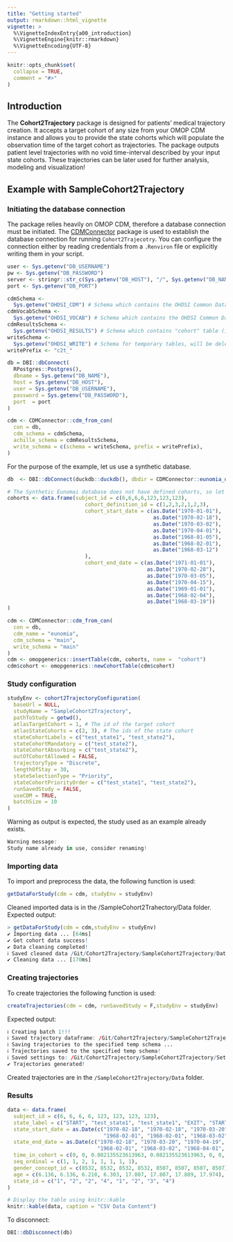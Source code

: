```yaml
---
title: "Getting started"
output: rmarkdown::html_vignette
vignette: >
  %\VignetteIndexEntry{a00_introduction}
  %\VignetteEngine{knitr::rmarkdown}
  %\VignetteEncoding{UTF-8}
---
```


```r
knitr::opts_chunk$set(
  collapse = TRUE,
  comment = "#>"
)
```

## Introduction

The **Cohort2Trajectory** package is designed for patients' medical trajectory creation. It accepts a target cohort of any size from your OMOP CDM instance and allows you to provide the state cohorts which will populate the observation time of the target cohort as trajectories. The package outputs patient level trajectories with no void time-interval described by your input state cohorts. These trajectories can be later used for further analysis, modeling and visualization!

## Example with SampleCohort2Trajectory 

### Initiating the database connection

The package relies heavily on OMOP CDM, therefore a database connection must be initiated. The [CDMConnector](https://cran.r-project.org/web/packages/CDMConnector/index.html) package is used to establish the database connection for running `Cohort2Trajecotry`. You can configure the connection either by reading credentials from a `.Renviron` file or explicitly writing them in your script.

```r
user <- Sys.getenv("DB_USERNAME")
pw <- Sys.getenv("DB_PASSWORD")
server <- stringr::str_c(Sys.getenv("DB_HOST"), "/", Sys.getenv("DB_NAME"))
port <- Sys.getenv("DB_PORT")

cdmSchema <-
  Sys.getenv("OHDSI_CDM") # Schema which contains the OHDSI Common Data Model
cdmVocabSchema <-
  Sys.getenv("OHDSI_VOCAB") # Schema which contains the OHDSI Common Data Model vocabulary tables.
cdmResultsSchema <-
  Sys.getenv("OHDSI_RESULTS") # Schema which contains "cohort" table (is not mandatory)
writeSchema <-
  Sys.getenv("OHDSI_WRITE") # Schema for temporary tables, will be deleted
writePrefix <- "c2t_"

db = DBI::dbConnect(
  RPostgres::Postgres(),
  dbname = Sys.getenv("DB_NAME"),
  host = Sys.getenv("DB_HOST"),
  user = Sys.getenv("DB_USERNAME"),
  password = Sys.getenv("DB_PASSWORD"),
  port  = port
)

cdm <- CDMConnector::cdm_from_con(
  con = db,
  cdm_schema = cdmSchema,
  achille_schema = cdmResultsSchema,
  write_schema = c(schema = writeSchema, prefix = writePrefix),
)
```

For the purpose of the example, let us use a synthetic database.

```r
db  <- DBI::dbConnect(duckdb::duckdb(), dbdir = CDMConnector::eunomia_dir("GiBleed"))

# The Synthetic Eunomai database does not have defined cohorts, so let create a dummy table
cohorts <- data.frame(subject_id = c(6,6,6,6,123,123,123),
                         cohort_definition_id = c(1,2,3,2,1,2,3),
                         cohort_start_date = c(as.Date("1970-01-01"),
                                               as.Date("1970-02-18"),
                                               as.Date("1970-03-02"),
                                               as.Date("1970-04-01"),
                                               as.Date("1968-01-05"),
                                               as.Date("1968-02-01"),
                                               as.Date("1968-03-12")
                         ),
                         cohort_end_date = c(as.Date("1971-01-01"),
                                             as.Date("1970-02-28"),
                                             as.Date("1970-03-05"),
                                             as.Date("1970-04-15"),
                                             as.Date("1969-01-01"),
                                             as.Date("1968-02-04"),
                                             as.Date("1968-03-19"))
)

cdm <- CDMConnector::cdm_from_con(
  con = db,
  cdm_name = "eunomia",
  cdm_schema = "main",
  write_schema = "main"
)
cdm <- omopgenerics::insertTable(cdm, cohorts, name =  "cohort")
cdm$cohort <- omopgenerics::newCohortTable(cdm$cohort)
```

### Study configuration

```r
studyEnv <- cohort2TrajectoryConfiguration(
  baseUrl = NULL,
  studyName = "SampleCohort2Trajectory",
  pathToStudy = getwd(),
  atlasTargetCohort = 1, # The id of the target cohort
  atlasStateCohorts = c(2, 3), # The ids of the state cohort
  stateCohortLabels = c("test_state1", "test_state2"),
  stateCohortMandatory = c("test_state2"),
  stateCohortAbsorbing = c("test_state2"),
  outOfCohortAllowed = FALSE,
  trajectoryType = "Discrete",
  lengthOfStay = 30,
  stateSelectionType = "Priority",
  stateCohortPriorityOrder = c("test_state1", "test_state2"),
  runSavedStudy = FALSE,
  useCDM = TRUE,
  batchSize = 10
)

```

Warning as output is expected, the study used as an example already exists. 

```r
Warning message:
Study name already in use, consider renaming! 
```


### Importing data

To import and preprocess the data, the following function is used:
```r
getDataForStudy(cdm = cdm, studyEnv = studyEnv)
```

Cleaned imported data is in the /SampleCohort2Trahectory/Data folder. Expected output:
```r
> getDataForStudy(cdm = cdm,studyEnv = studyEnv)
✔ Importing data ... [64ms]
✔ Get cohort data success!
✔ Data cleaning completed!
ℹ Saved cleaned data /Git/Cohort2Trajectory/SampleCohort2Trajectory/Data/importedDataCleaned_1.csv
✔ Cleaning data ... [170ms]
```

### Creating trajectories

To create trajectories the following function is used:
```r
createTrajectories(cdm = cdm, runSavedStudy = F,studyEnv = studyEnv)
```

Expected output:
```r
ℹ Creating batch 1!!!
ℹ Saved trajectory dataframe: /Git/Cohort2Trajectory/SampleCohort2Trajectory/Data/patientDataDiscrete.csv
ℹ Saving trajectories to the specified temp schema ...
ℹ Trajectories saved to the specified temp schema!
ℹ Saved settings to: /Git/Cohort2Trajectory/SampleCohort2Trajectory/Settings/trajectorySettings.csv
✔ Trajectories generated!
```

Created trajectories are in the `/SampleCohort2Trajectory/Data` folder. 

### Results
```r
data <- data.frame(
  subject_id = c(6, 6, 6, 6, 123, 123, 123, 123),
  state_label = c("START", "test_state1", "test_state1", "EXIT", "START", "test_state1", "test_state2", "EXIT"),
  state_start_date = as.Date(c("1970-02-18", "1970-02-18", "1970-03-20", "1970-04-20",
                               "1968-02-01", "1968-02-01", "1968-03-02", "1968-04-02")),
  state_end_date = as.Date(c("1970-02-18", "1970-03-20", "1970-04-19", "1970-04-20",
                             "1968-02-01", "1968-03-02", "1968-04-01", "1968-04-02")),
  time_in_cohort = c(0, 0, 0.082135523613963, 0.082135523613963, 0, 0, 0.082135523613963, 0.082135523613963),
  seq_ordinal = c(1, 1, 2, 1, 1, 1, 1, 1),
  gender_concept_id = c(8532, 8532, 8532, 8532, 8507, 8507, 8507, 8507),
  age = c(6.136, 6.136, 6.218, 6.303, 17.807, 17.807, 17.889, 17.974),
  state_id = c("1", "2", "2", "4", "1", "2", "3", "4")
)

# Display the table using knitr::kable
knitr::kable(data, caption = "CSV Data Content")
```

To disconnect:
```r
DBI::dbDisconnect(db)
```
